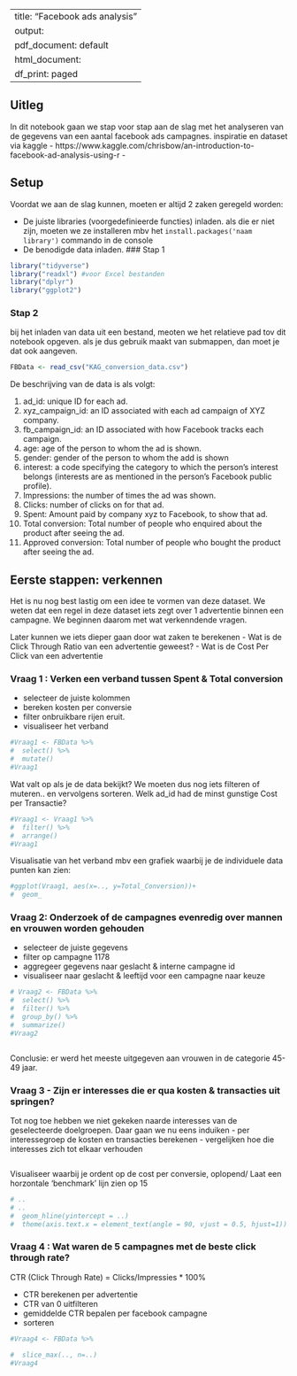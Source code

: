 
---
title: "Facebook ads analysis"
output:
  pdf_document: default
  html_document:
    df_print: paged
---

## Uitleg
In dit notebook gaan we stap voor stap aan de slag met het analyseren van de gegevens van een aantal facebook ads campagnes. inspiratie en dataset via  kaggle - https://www.kaggle.com/chrisbow/an-introduction-to-facebook-ad-analysis-using-r -

## Setup
Voordat we aan de slag kunnen, moeten er altijd 2 zaken geregeld worden:

- De juiste libraries (voorgedefinieerde functies) inladen. als die er niet zijn, moeten we ze installeren mbv het `install.packages('naam library')` commando in de console
- De benodigde data inladen.
### Stap 1
```r
library("tidyverse")
library("readxl") #voor Excel bestanden
library("dplyr")
library("ggplot2")
```
### Stap 2
bij het inladen van data uit een bestand, meoten we het relatieve pad tov dit notebook opgeven. als je dus gebruik maakt van submappen, dan moet je dat ook aangeven.
```r
FBData <- read_csv("KAG_conversion_data.csv")
```

De beschrijving van de data is als volgt:

1. ad_id: unique ID for each ad.
2. xyz_campaign_id: an ID associated with each ad campaign of XYZ company.
3. fb_campaign_id: an ID associated with how Facebook tracks each campaign.
4. age: age of the person to whom the ad is shown.
5. gender: gender of the person to whom the add is shown
6. interest: a code specifying the category to which the person’s interest belongs (interests are as mentioned in the person’s Facebook public profile).
7. Impressions: the number of times the ad was shown.
8. Clicks: number of clicks on for that ad.
9. Spent: Amount paid by company xyz to Facebook, to show that ad.
10. Total conversion: Total number of people who enquired about the product after seeing the ad.
11. Approved conversion: Total number of people who bought the product after seeing the ad.

## Eerste stappen: verkennen
Het is nu nog best lastig om een idee te vormen van deze dataset. We weten dat een regel in deze dataset iets zegt over 1 advertentie binnen een campagne. We beginnen daarom met wat verkenndende vragen.

Later kunnen we iets dieper  gaan door wat zaken te berekenen
- Wat is de Click Through Ratio van een advertentie geweest?
- Wat is de Cost Per Click van een advertentie

### Vraag 1 : Verken een verband tussen Spent & Total conversion
- selecteer de juiste kolommen
- bereken kosten per conversie
- filter onbruikbare rijen eruit.
- visualiseer het verband

```r
#Vraag1 <- FBData %>%
#  select() %>%
#  mutate()
#Vraag1
```
Wat valt op als je de data bekijkt? We moeten dus nog iets filteren of muteren.. en vervolgens sorteren. Welk ad_id had de minst gunstige Cost per Transactie?
```r
#Vraag1 <- Vraag1 %>%
#  filter() %>%
#  arrange()
#Vraag1
```

 
Visualisatie van het verband mbv een grafiek waarbij je de individuele data punten kan zien:
```r
#ggplot(Vraag1, aes(x=.., y=Total_Conversion))+
#  geom_
```

### Vraag 2: Onderzoek of de campagnes evenredig over mannen en vrouwen worden gehouden
- selecteer de juiste gegevens
- filter op campagne 1178
- aggregeer gegevens naar geslacht & interne campagne id
- visualiseer naar geslacht & leeftijd voor een campagne naar keuze

```r
# Vraag2 <- FBData %>%
#  select() %>%
#  filter() %>%
#  group_by() %>%
#  summarize()
#Vraag2
```


```r

```
Conclusie: er werd het meeste uitgegeven aan vrouwen in de categorie 45-49 jaar.

### Vraag 3 - Zijn er interesses die er qua kosten & transacties uit springen?
Tot nog toe hebben we niet gekeken naarde interesses van de geselecteerde doelgroepen. Daar gaan we nu eens induiken
- per interessegroep de kosten en transacties berekenen
- vergelijken hoe die interesses zich tot elkaar verhouden
```r

```
Visualiseer waarbij je ordent op de cost per conversie, oplopend/ Laat een horzontale 'benchmark' lijn zien op 15
```r
# ..
# ..
#  geom_hline(yintercept = ..)
#  theme(axis.text.x = element_text(angle = 90, vjust = 0.5, hjust=1))
```


### Vraag 4 : Wat waren de 5 campagnes met de beste click through rate?
CTR (Click Through Rate) = Clicks/Impressies * 100%

- CTR berekenen per  advertentie
- CTR van 0 uitfilteren
- gemiddelde CTR bepalen per facebook campagne
- sorteren

```r
#Vraag4 <- FBData %>%

#  slice_max(.., n=..)
#Vraag4
```

